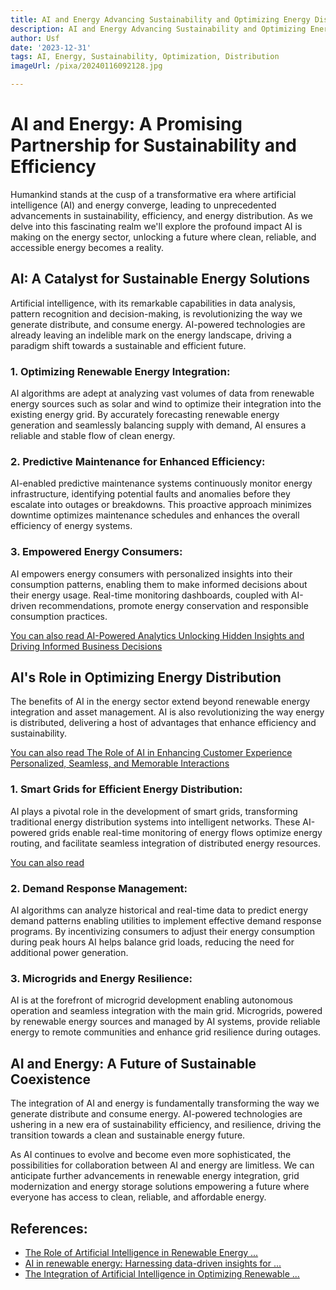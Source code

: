 ```yaml
---
title: AI and Energy Advancing Sustainability and Optimizing Energy Distribution
description: AI and Energy Advancing Sustainability and Optimizing Energy Distribution
author: Usf
date: '2023-12-31'
tags: AI, Energy, Sustainability, Optimization, Distribution
imageUrl: /pixa/20240116092128.jpg

---
```

# AI  and Energy: A Promising Partnership for Sustainability and Efficiency

Humankind stands at the  cusp of a  transformative era  where artificial intelligence (AI) and energy converge, leading to unprecedented advancements in sustainability,  efficiency, and energy distribution. As we delve into this fascinating  realm we'll explore the profound impact AI is making  on the energy  sector,  unlocking a future where clean, reliable, and accessible energy becomes a reality.

## AI: A Catalyst  for Sustainable  Energy Solutions

Artificial intelligence,  with its remarkable capabilities in data analysis, pattern recognition and  decision-making, is revolutionizing the  way we generate  distribute,  and consume energy. AI-powered technologies are already leaving an indelible mark on the energy landscape, driving a paradigm shift towards a sustainable and efficient  future.

### 1. Optimizing  Renewable Energy Integration:

AI algorithms are adept at analyzing  vast volumes of data from renewable energy sources such as solar and wind to optimize  their integration into the existing energy grid. By accurately forecasting renewable energy generation and seamlessly balancing  supply with demand, AI  ensures a reliable and stable flow of clean energy.

### 2. Predictive Maintenance for Enhanced Efficiency:

AI-enabled predictive maintenance  systems continuously monitor energy infrastructure, identifying potential  faults and anomalies before they escalate into outages or breakdowns. This proactive approach minimizes downtime optimizes maintenance schedules and enhances the overall efficiency of  energy systems.

### 3. Empowered Energy Consumers:

AI empowers energy consumers with personalized insights into their consumption patterns, enabling them to make informed decisions about their energy usage. Real-time  monitoring dashboards, coupled  with AI-driven recommendations, promote energy conservation and responsible consumption practices.

[You can also read AI-Powered Analytics Unlocking Hidden Insights and Driving Informed  Business Decisions](AI-Powered%20Analytics%20Unlocking%20Hidden%20Insights%20and%20Driving%20Informed%20Business%20Decisions)


## AI's Role in Optimizing Energy Distribution

The benefits of AI  in the energy  sector extend beyond renewable  energy integration and asset management. AI is also revolutionizing  the way energy is distributed, delivering a host of advantages that enhance efficiency and sustainability.

[You can  also read The Role of AI in Enhancing Customer Experience Personalized,  Seamless, and Memorable Interactions](The%20Role%20of%20AI%20in%20Enhancing%20Customer%20Experience%20Personalized%2C%20Seamless%2C%20and%20Memorable%20Interactions)


### 1. Smart Grids for Efficient Energy  Distribution:

AI plays a pivotal role in the  development of smart grids, transforming traditional energy distribution systems into intelligent networks. These AI-powered grids enable real-time monitoring of energy flows optimize  energy routing, and facilitate seamless integration of distributed energy resources.

[You can  also read ]()


###  2. Demand Response Management:

AI algorithms can analyze historical and real-time data  to predict energy demand patterns  enabling utilities to implement effective demand response programs. By incentivizing  consumers to adjust their  energy consumption during peak hours  AI helps balance grid loads, reducing the need for additional power generation.

### 3. Microgrids and Energy Resilience:

AI is at  the forefront of microgrid development enabling autonomous operation and seamless integration with the main grid. Microgrids, powered by renewable energy sources and managed by AI systems, provide reliable energy to remote communities and enhance grid resilience during  outages.

## AI  and Energy: A Future of Sustainable Coexistence

The integration of AI and  energy is fundamentally transforming the way we generate distribute and consume  energy. AI-powered technologies are ushering  in a new era  of sustainability efficiency, and resilience, driving the transition towards a clean and sustainable energy future.

As AI continues  to evolve and become  even more sophisticated,  the possibilities for collaboration between AI and energy are limitless. We can anticipate further advancements in renewable energy integration, grid modernization and energy storage solutions  empowering a future where everyone has access to clean, reliable, and affordable energy.

## References:
- [The Role of Artificial Intelligence in Renewable Energy ...](https://utilitiesone.com/the-role-of-artificial-intelligence-in-renewable-energy-communication)
- [AI in renewable energy: Harnessing data-driven insights for ...](https://timesofindia.indiatimes.com/readersblog/aitalks/ai-in-renewable-energy-harnessing-data-driven-insights-for-sustainable-power-generation-54219/)
- [The Integration of Artificial Intelligence in Optimizing Renewable ...](https://energy5.com/the-integration-of-artificial-intelligence-in-optimizing-renewable-energy-use-in-electrical-infrastructures)
